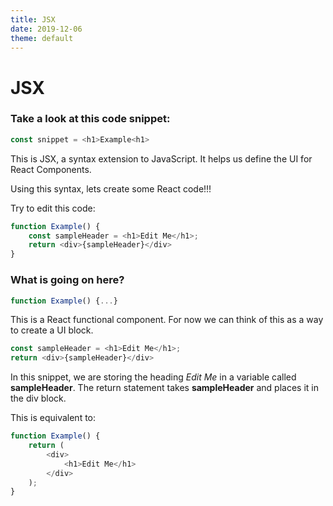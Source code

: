 ```yaml
---
title: JSX
date: 2019-12-06
theme: default
---
```


# JSX

### Take a look at this code snippet:
```js
const snippet = <h1>Example<h1>
```

This is JSX, a syntax extension to JavaScript. It helps us define the UI for React Components.  

Using this syntax, lets create some React code!!!

Try to edit this code:
```js live=true
function Example() {
    const sampleHeader = <h1>Edit Me</h1>;
    return <div>{sampleHeader}</div>
}
```  

### What is going on here?
```js
function Example() {...}
```
This is a React functional component. For now we can think of this as a way to create a UI block.
```js
const sampleHeader = <h1>Edit Me</h1>;
return <div>{sampleHeader}</div>
```
In this snippet, we are storing the heading *Edit Me* in a variable called **sampleHeader**.
The return statement takes **sampleHeader** and places it in the div block.

This is equivalent to:
```js live=true
function Example() {
    return (
        <div>
            <h1>Edit Me</h1>
        </div>
    );
}
```